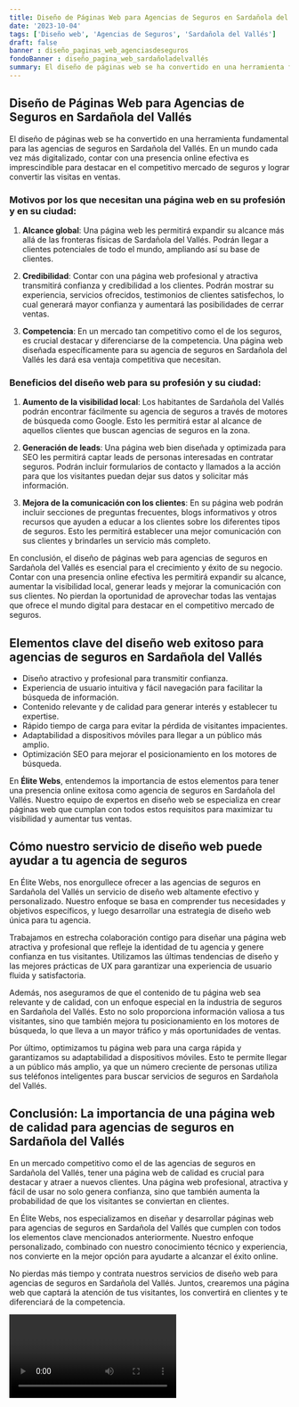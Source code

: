 ```yaml
---
title: Diseño de Páginas Web para Agencias de Seguros en Sardañola del Vallés
date: '2023-10-04'
tags: ['Diseño web', 'Agencias de Seguros', 'Sardañola del Vallés']
draft: false
banner : diseño_paginas_web_agenciasdeseguros
fondoBanner : diseño_pagina_web_sardañoladelvallés
summary: El diseño de páginas web se ha convertido en una herramienta fundamental para las agencias de seguros en Sardañola del Vallés. En un mundo cada vez más digitalizado, contar con una presencia online efectiva es imprescindible para destacar en el competitivo mercado de seguros y lograr convertir las visitas en ventas.
---
```


## Diseño de Páginas Web para Agencias de Seguros en Sardañola del Vallés

El diseño de páginas web se ha convertido en una herramienta fundamental para las agencias de seguros en Sardañola del Vallés. En un mundo cada vez más digitalizado, contar con una presencia online efectiva es imprescindible para destacar en el competitivo mercado de seguros y lograr convertir las visitas en ventas.

### Motivos por los que necesitan una página web en su profesión y en su ciudad:

1. **Alcance global**: Una página web les permitirá expandir su alcance más allá de las fronteras físicas de Sardañola del Vallés. Podrán llegar a clientes potenciales de todo el mundo, ampliando así su base de clientes.

2. **Credibilidad**: Contar con una página web profesional y atractiva transmitirá confianza y credibilidad a los clientes. Podrán mostrar su experiencia, servicios ofrecidos, testimonios de clientes satisfechos, lo cual generará mayor confianza y aumentará las posibilidades de cerrar ventas.

3. **Competencia**: En un mercado tan competitivo como el de los seguros, es crucial destacar y diferenciarse de la competencia. Una página web diseñada específicamente para su agencia de seguros en Sardañola del Vallés les dará esa ventaja competitiva que necesitan.

### Beneficios del diseño web para su profesión y su ciudad:

1. **Aumento de la visibilidad local**: Los habitantes de Sardañola del Vallés podrán encontrar fácilmente su agencia de seguros a través de motores de búsqueda como Google. Esto les permitirá estar al alcance de aquellos clientes que buscan agencias de seguros en la zona.

2. **Generación de leads**: Una página web bien diseñada y optimizada para SEO les permitirá captar leads de personas interesadas en contratar seguros. Podrán incluir formularios de contacto y llamados a la acción para que los visitantes puedan dejar sus datos y solicitar más información.

3. **Mejora de la comunicación con los clientes**: En su página web podrán incluir secciones de preguntas frecuentes, blogs informativos y otros recursos que ayuden a educar a los clientes sobre los diferentes tipos de seguros. Esto les permitirá establecer una mejor comunicación con sus clientes y brindarles un servicio más completo.

En conclusión, el diseño de páginas web para agencias de seguros en Sardañola del Vallés es esencial para el crecimiento y éxito de su negocio. Contar con una presencia online efectiva les permitirá expandir su alcance, aumentar la visibilidad local, generar leads y mejorar la comunicación con sus clientes. No pierdan la oportunidad de aprovechar todas las ventajas que ofrece el mundo digital para destacar en el competitivo mercado de seguros.

<GifSeo />

<Cta />

## Elementos clave del diseño web exitoso para agencias de seguros en Sardañola del Vallés

- Diseño atractivo y profesional para transmitir confianza.
- Experiencia de usuario intuitiva y fácil navegación para facilitar la búsqueda de información.
- Contenido relevante y de calidad para generar interés y establecer tu expertise.
- Rápido tiempo de carga para evitar la pérdida de visitantes impacientes.
- Adaptabilidad a dispositivos móviles para llegar a un público más amplio.
- Optimización SEO para mejorar el posicionamiento en los motores de búsqueda.

En **Élite Webs**, entendemos la importancia de estos elementos para tener una presencia online exitosa como agencia de seguros en Sardañola del Vallés. Nuestro equipo de expertos en diseño web se especializa en crear páginas web que cumplan con todos estos requisitos para maximizar tu visibilidad y aumentar tus ventas.

## Cómo nuestro servicio de diseño web puede ayudar a tu agencia de seguros

En Élite Webs, nos enorgullece ofrecer a las agencias de seguros en Sardañola del Vallés un servicio de diseño web altamente efectivo y personalizado. Nuestro enfoque se basa en comprender tus necesidades y objetivos específicos, y luego desarrollar una estrategia de diseño web única para tu agencia.

Trabajamos en estrecha colaboración contigo para diseñar una página web atractiva y profesional que refleje la identidad de tu agencia y genere confianza en tus visitantes. Utilizamos las últimas tendencias de diseño y las mejores prácticas de UX para garantizar una experiencia de usuario fluida y satisfactoria.

Además, nos aseguramos de que el contenido de tu página web sea relevante y de calidad, con un enfoque especial en la industria de seguros en Sardañola del Vallés. Esto no solo proporciona información valiosa a tus visitantes, sino que también mejora tu posicionamiento en los motores de búsqueda, lo que lleva a un mayor tráfico y más oportunidades de ventas.

Por último, optimizamos tu página web para una carga rápida y garantizamos su adaptabilidad a dispositivos móviles. Esto te permite llegar a un público más amplio, ya que un número creciente de personas utiliza sus teléfonos inteligentes para buscar servicios de seguros en Sardañola del Vallés.

## Conclusión: La importancia de una página web de calidad para agencias de seguros en Sardañola del Vallés

En un mercado competitivo como el de las agencias de seguros en Sardañola del Vallés, tener una página web de calidad es crucial para destacar y atraer a nuevos clientes. Una página web profesional, atractiva y fácil de usar no solo genera confianza, sino que también aumenta la probabilidad de que los visitantes se conviertan en clientes.

En Élite Webs, nos especializamos en diseñar y desarrollar páginas web para agencias de seguros en Sardañola del Vallés que cumplen con todos los elementos clave mencionados anteriormente. Nuestro enfoque personalizado, combinado con nuestro conocimiento técnico y experiencia, nos convierte en la mejor opción para ayudarte a alcanzar el éxito online.

No pierdas más tiempo y contrata nuestros servicios de diseño web para agencias de seguros en Sardañola del Vallés. Juntos, crearemos una página web que captará la atención de tus visitantes, los convertirá en clientes y te diferenciará de la competencia.

<Video />

<CtaBot job='Agencias de Seguros' city='Sardañola del Vallés'/>

<Gmaps query='Sardañola del Vallés+españa+maps' />